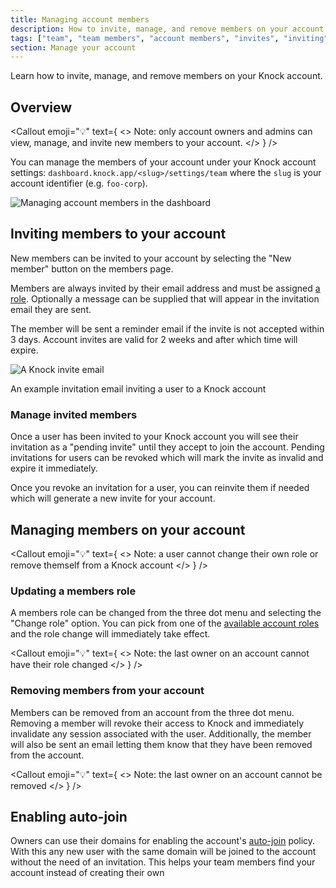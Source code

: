 ```yaml
---
title: Managing account members
description: How to invite, manage, and remove members on your account.
tags: ["team", "team members", "account members", "invites", "inviting"]
section: Manage your account
---
```



Learn how to invite, manage, and remove members on your Knock account.

## Overview

<Callout
  emoji="💡"
  text={
    <>
      <span className="font-bold">Note:</span> only account owners and admins
      can view, manage, and invite new members to your account.
    </>
  }
/>

You can manage the members of your account under your Knock account settings: `dashboard.knock.app/<slug>/settings/team` where the `slug` is your account identifier (e.g. `foo-corp`).

![Managing account members in the dashboard](/images/manage-your-account/account-members.png)

## Inviting members to your account

New members can be invited to your account by selecting the "New member" button on the members page.

Members are always invited by their email address and must be assigned [a role](/manage-your-account/roles-and-permissions). Optionally a message can be supplied that will appear in the invitation email they are sent.

The member will be sent a reminder email if the invite is not accepted within 3 days. Account invites are valid for 2 weeks and after which time will expire.

![A Knock invite email](/images/manage-your-account/account-invite-email.png)

<figcaption style={{ marginTop: "-40px" }}>
  An example invitation email inviting a user to a Knock account
</figcaption>

### Manage invited members

Once a user has been invited to your Knock account you will see their invitation as a "pending invite" until they accept to join the account. Pending invitations for users can be revoked which will mark the invite as invalid and expire it immediately.

Once you revoke an invitation for a user, you can reinvite them if needed which will generate a new invite for your account.

## Managing members on your account

<Callout
  emoji="💡"
  text={
    <>
      <span className="font-bold">Note:</span> a user cannot change their own
      role or remove themself from a Knock account
    </>
  }
/>

### Updating a members role

A members role can be changed from the three dot menu and selecting the "Change role" option. You can pick from one of the [available account roles](/manage-your-account/roles-and-permissions) and the role change will immediately take effect.

<Callout
  emoji="💡"
  text={
    <>
      <span className="font-bold">Note:</span> the last owner on an account
      cannot have their role changed
    </>
  }
/>

### Removing members from your account

Members can be removed from an account from the three dot menu. Removing a member will revoke their access to Knock and immediately invalidate any session associated with the user. Additionally, the member will also be sent an email letting them know that they have been removed from the account.

<Callout
  emoji="💡"
  text={
    <>
      <span className="font-bold">Note:</span> the last owner on an account
      cannot be removed
    </>
  }
/>

## Enabling auto-join

Owners can use their domains for enabling the account's [auto-join](/manage-your-account/auto-join) policy. With this any new user with the same domain will be joined to the account without the need of an invitation.
This helps your team members find your account instead of creating their own
